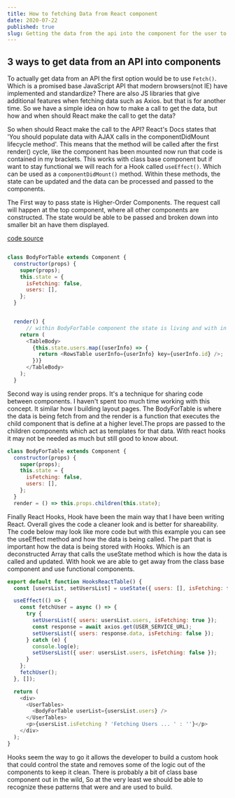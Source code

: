 ```yaml
---
title: How to fetching Data from React component
date: 2020-07-22
published: true
slug: Getting the data from the api into the component for the user to use
---
```


## 3 ways to get data from an API into components

To actually get data from an API the first option would be to use `Fetch()`. Which is a promised base JavaScript API that modern browsers(not IE) have implemented and standardize? There are also JS libraries that give additional features when fetching data such as Axios. but that is for another time. So we have a simple idea on how to make a call to get the data, but how and when should React make the call to get the data?

So when should React make the call to the API? React's Docs states that 'You should populate data with AJAX calls in the componentDidMount lifecycle method'. This means that the method will be called after the first render() cycle, like the component has been mounted now run that code is contained in my brackets. This works with class base component but if want to stay functional we will reach for a Hook called `useEffect()`. Which can be used as a `componentDidMount()` method. Within these methods, the state can be updated and the data can be processed and passed to the components.

The First way to pass state is Higher-Order Components. The request call will happen at the top component, where all other components are constructed. The state would be able to be passed and broken down into smaller bit an have them displayed.

[code source ](https://github.com/matterholt/react_fetch/blob/master/README.md)

```js

class BodyForTable extends Component {
  constructor(props) {
    super(props);
    this.state = {
      isFetching: false,
      users: [],
    };
  }


  render() {
      // within BodyForTable component the state is living and with in the map method the state is passing to other // comps to handle the display
    return (
      <TableBody>
        {this.state.users.map((userInfo) => {
          return <RowsTable userInfo={userInfo} key={userInfo.id} />;
        })}
      </TableBody>
    );
  }

```

Second way is using render props. It's a technique for sharing code between components. I haven't spent too much time working with this concept. It similar how I building layout pages. The BodyForTable is where the data is being fetch from and the render is a function that executes the child component that is define at a higher level.The props are passed to the children components which act as templates for that data. With react hooks it may not be needed as much but still good to know about.

```js
class BodyForTable extends Component {
  constructor(props) {
    super(props);
    this.state = {
      isFetching: false,
      users: [],
    };
  }
  render = () => this.props.children(this.state);

```

Finally React Hooks, Hook have been the main way that I have been writing React. Overall gives the code a cleaner look and is better for shareability. The code below may look like more code but with this example you can see the useEffect method and how the data is being called. The part that is important how the data is being stored with Hooks. Which is an deconstructed Array that calls the useState method which is how the data is called and updated. With hook we are able to get away from the class base component and use functional components.

```js
export default function HooksReactTable() {
  const [usersList, setUsersList] = useState({ users: [], isFetching: false });

  useEffect(() => {
    const fetchUser = async () => {
      try {
        setUsersList({ users: usersList.users, isFetching: true });
        const response = await axios.get(USER_SERVICE_URL);
        setUsersList({ users: response.data, isFetching: false });
      } catch (e) {
        console.log(e);
        setUsersList({ user: usersList.users, isFetching: false });
      }
    };
    fetchUser();
  }, []);

  return (
    <div>
      <UserTables>
        <BodyForTable userList={usersList.users} />
      </UserTables>
      <p>{usersList.isFetching ? 'Fetching Users ... ' : ''}</p>
    </div>
  );
}
```

Hooks seem the way to go it allows the developer to build a custom hook that could control the state and removes some of the logic out of the components to keep it clean. There is probably a bit of class base component out in the wild, So at the very least we should be able to recognize these patterns that were and are used to build.
